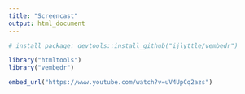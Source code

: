 ```yaml
---
title: "Screencast"
output: html_document
---
```


```r
# install package: devtools::install_github("ijlyttle/vembedr")

library("htmltools")
library("vembedr")

```

```r
embed_url("https://www.youtube.com/watch?v=uV4UpCq2azs")
```

